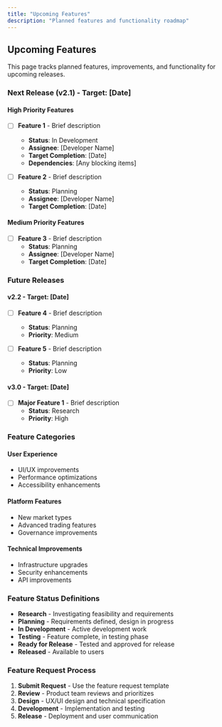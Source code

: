 ```yaml
---
title: "Upcoming Features"
description: "Planned features and functionality roadmap"
---
```


## Upcoming Features

This page tracks planned features, improvements, and functionality for upcoming releases.

### Next Release (v2.1) - Target: [Date]

#### High Priority Features
- [ ] **Feature 1** - Brief description
  - **Status**: In Development
  - **Assignee**: [Developer Name]
  - **Target Completion**: [Date]
  - **Dependencies**: [Any blocking items]

- [ ] **Feature 2** - Brief description
  - **Status**: Planning
  - **Assignee**: [Developer Name]
  - **Target Completion**: [Date]

#### Medium Priority Features
- [ ] **Feature 3** - Brief description
  - **Status**: Planning
  - **Assignee**: [Developer Name]
  - **Target Completion**: [Date]

### Future Releases

#### v2.2 - Target: [Date]
- [ ] **Feature 4** - Brief description
  - **Status**: Planning
  - **Priority**: Medium

- [ ] **Feature 5** - Brief description
  - **Status**: Planning
  - **Priority**: Low

#### v3.0 - Target: [Date]
- [ ] **Major Feature 1** - Brief description
  - **Status**: Research
  - **Priority**: High

### Feature Categories

#### User Experience
- UI/UX improvements
- Performance optimizations
- Accessibility enhancements

#### Platform Features
- New market types
- Advanced trading features
- Governance improvements

#### Technical Improvements
- Infrastructure upgrades
- Security enhancements
- API improvements

### Feature Status Definitions
- **Research** - Investigating feasibility and requirements
- **Planning** - Requirements defined, design in progress
- **In Development** - Active development work
- **Testing** - Feature complete, in testing phase
- **Ready for Release** - Tested and approved for release
- **Released** - Available to users

### Feature Request Process
1. **Submit Request** - Use the feature request template
2. **Review** - Product team reviews and prioritizes
3. **Design** - UX/UI design and technical specification
4. **Development** - Implementation and testing
5. **Release** - Deployment and user communication 